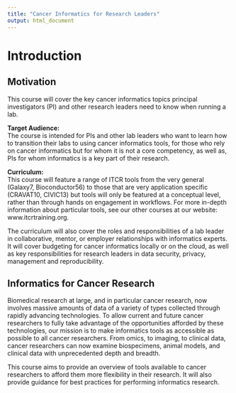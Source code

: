 ```yaml
---
title: "Cancer Informatics for Research Leaders"
output: html_document
---
```


# Introduction 

## Motivation
This course will cover the key cancer informatics topics principal investigators (PI) and other research leaders need to know when running a lab. 

**Target Audience:**  
The course is intended for PIs and other lab leaders who want to learn how to transition their labs to using cancer informatics tools, for those who rely on cancer informatics but for whom it is not a core competency, as well as, PIs for whom informatics is a key part of their research. 

**Curriculum:**  
This course will feature a range of ITCR tools from the very general (Galaxy7, Bioconductor56) to those that are very application specific (CRAVAT10, CIVIC13) but tools will only be featured at a conceptual level, rather than through hands on engagement in workflows. For more in-depth information about particular tools, see our other courses at our website: www.itcrtraining.org. 

The curriculum will also cover the roles and responsibilities of a lab leader in collaborative, mentor, or employer relationships with informatics experts. It will cover budgeting for cancer informatics locally or on the cloud, as well as key responsibilities for research leaders in data security, privacy, management and reproducibility.  


## Informatics for Cancer Research

Biomedical research at large, and in particular cancer research, now involves massive amounts of data of a variety of types collected through rapidly advancing technologies. To allow current and future cancer researchers to fully take advantage of the opportunities afforded by these technologies, our mission is to make informatics tools as accessible as possible to all cancer researchers.  From omics, to imaging, to clinical data, cancer researchers can now examine biospecimens, animal models, and clinical data with unprecedented depth and breadth.

This course aims to provide an overview of tools available to cancer researchers to afford them more flexibility in their research. It will also provide guidance for best practices for performing informatics research.




